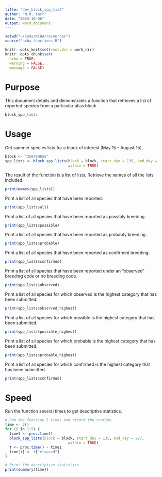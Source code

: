 ```yaml
---
title: "dev_block_spp_list"
author: "N.M. Tarr"
date: "2023-10-06"
output: word_document
---
```


```r
setwd("~/Code/NCBA/resources")
source("ncba_functions.R")

knitr::opts_knit$set(root.dir = work_dir)
knitr::opts_chunk$set(
  echo = TRUE,
  warning = FALSE,
  message = FALSE)
```


# Purpose
This document details and demonstrates a function that retrieves a list of reported species from a particular atlas block.

```r
block_spp_lists
```


# Usage
Get summer species lists for a block of interest (May 15 - August 15).
```r
block <- "35078H8SE"
spp_lists <- block_spp_lists(block = block, start_day = 135, end_day = 227,
                             within = TRUE)
```

The result of the function is a list of lists.  Retrieve the names of all the lists included.
```r
print(names(spp_lists))
```

Print a list of all species that have been reported.
```r
print(spp_lists$all)
```

Print a list of all species that have been reported as possibly breeding.
```r
print(spp_lists$possible)
```

Print a list of all species that have been reported as probably breeding.
```r
print(spp_lists$probable)
```

Print a list of all species that have been reported as confirmed breeding.
```r
print(spp_lists$confirmed)
```

Print a list of all species that have been reported under an "observed" breeding code or no breeding code.
```r
print(spp_lists$observed)
```

Print a list of all species for which observed is the highest category that has been submitted.
```r
print(spp_lists$observed_highest)
```

Print a list of all species for which possible is the highest category that has been submitted.
```r
print(spp_lists$possible_highest)
```

Print a list of all species for which probable is the highest category that has been submitted.
```r
print(spp_lists$probable_highest)
```

Print a list of all species for which confirmed is the highest category that has been submitted.
```r
print(spp_lists$confirmed)
```


# Speed
Run the function several times to get descriptive statistics.
```r
# Run the function 5 times and record the runtime
time <- c()
for (i in 1:5) {
  time1 <- proc.time()
  block_spp_lists(block = block, start_day = 135, end_day = 227,
                             within = TRUE)
  t <- proc.time() - time1
  time[i] <- t["elapsed"]
}

# Print the descriptive statistics
print(summary(time))
```